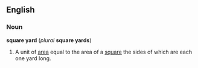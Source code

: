 ==English==
===Noun===
'''square yard''' (''plural'' '''square yards''')

#A unit of [[area]] equal to the area of a [[square]] the sides of which are each one yard long.

<!--
{{msg:Measurement_Units}}
-->